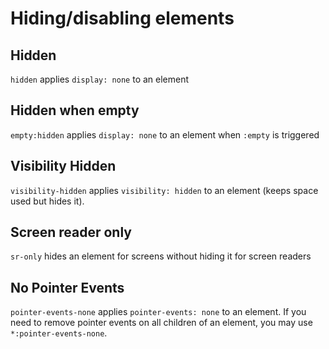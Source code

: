
# Hiding/disabling elements

## Hidden

`hidden` applies `display: none` to an element

<Canvas withSource="open">
    <Story id="css-utilities-hidingdisablingcontent--hidden" />
</Canvas>

## Hidden when empty

`empty:hidden` applies `display: none` to an element when `:empty` is triggered

<Canvas withSource="open">
    <Story id="css-utilities-hidingdisablingcontent--hidden-empty" />
</Canvas>

## Visibility Hidden

`visibility-hidden` applies `visibility: hidden` to an element (keeps space used but hides it).

<Canvas withSource="open">
    <Story id="css-utilities-hidingdisablingcontent--visibility-hidden" />
</Canvas>

## Screen reader only

`sr-only` hides an element for screens without hiding it for screen readers

<Canvas withSource="open">
    <Story id="css-utilities-hidingdisablingcontent--screenreaders" />
</Canvas>

## No Pointer Events

`pointer-events-none` applies `pointer-events: none` to an element. If you need to remove pointer events on all children of an element, you may use `*:pointer-events-none`.

<Canvas withSource="open">
    <Story id="css-utilities-hidingdisablingcontent--pointer-events-none" />
</Canvas>
